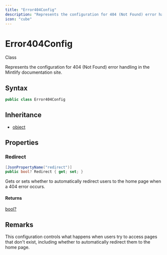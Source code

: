 ```yaml
---
title: "Error404Config"
description: "Represents the configuration for 404 (Not Found) error handling in the Mintlify documentation site."
icon: "cube"
---
```


# Error404Config

<Badge variant="outline">Class</Badge>

Represents the configuration for 404 (Not Found) error handling in the Mintlify documentation site.

## Syntax

```csharp
public class Error404Config
```

## Inheritance

- [object](https://learn.microsoft.com/dotnet/api/system.object)

## Properties

### Redirect

```csharp
[JsonPropertyName("redirect")]
public bool? Redirect { get; set; }
```

Gets or sets whether to automatically redirect users to the home page when a 404 error occurs.

#### Returns

[bool?](https://learn.microsoft.com/dotnet/api/system.boolean)


## Remarks

This configuration controls what happens when users try to access pages that don't exist,
including whether to automatically redirect them to the home page.

